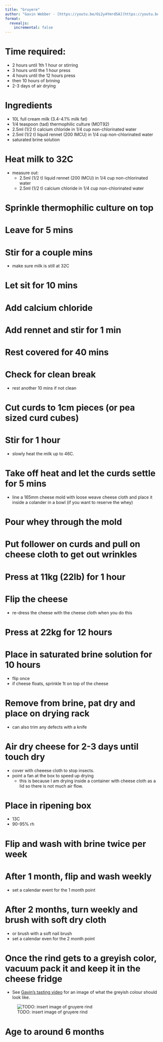 ```yaml
---
title: "Gruyere"
author: "Gavin Webber - [https://youtu.be/Oi2y4Ymrd5A](https://youtu.be/Oi2y4Ymrd5A)"
format: 
  revealjs:
    incremental: false
---
```


# Time required:

- 2 hours until 1th 1 hour or stirring
- 3 hours until the 1 hour press
- 4 hours until the 12 hours press
- then 10 hours of brining
- 2-3 days of air drying

# Ingredients

- 10L full cream milk (3.4-4.1% milk fat)
- 1/4 teaspoon (tad) thermophilic culture (MOT92)
- 2.5ml (1/2 t) calcium chloride in 1/4 cup non-chlorinated water
- 2.5ml (1/2 t) liquid rennet (200 IMCU) in 1/4 cup non-chlorinated water 
- saturated brine solution

# Heat milk to 32C

- measure out:
  - 2.5ml (1/2 t) liquid rennet (200 IMCU) in 1/4 cup non-chlorinated water 
  - 2.5ml (1/2 t) calcium chloride in 1/4 cup non-chlorinated water

# Sprinkle thermophilic culture on top

# Leave for 5 mins

# Stir for a couple mins

- make sure milk is still at 32C

# Let sit for 10 mins

# Add calcium chloride

# Add rennet and stir for 1 min

# Rest covered for 40 mins

# Check for clean break

- rest another 10 mins if not clean

# Cut curds to 1cm pieces (or pea sized curd cubes)

# Stir for 1 hour

- slowly heat the milk up to 46C.

# Take off heat and let the curds settle for 5 mins

- line a 165mm cheese mold with loose weave cheese cloth and place it inside a colander in a bowl (if you want to reserve the whey)

# Pour whey through the mold

# Put follower on curds and pull on cheese cloth to get out wrinkles

# Press at 11kg (22lb) for 1 hour

# Flip the cheese

- re-dress the cheese with the cheese cloth when you do this

# Press at 22kg for 12 hours

# Place in saturated brine solution for 10 hours

- flip once
- if cheese floats, sprinkle 1t on top of the cheese

# Remove from brine, pat dry and place on drying rack

- can also trim any defects with a knife

# Air dry cheese for 2-3 days until touch dry

- cover with cheeese cloth to stop insects.
- point a fan at the box to speed up drying
  - this is because I am drying inside a container with cheese cloth as a lid so there is not much air flow.

# Place in ripening box

- 13C
- 90-95% rh

# Flip and wash with brine twice per week

# After 1 month, flip and wash weekly

- set a calendar event for the 1 month point

# After 2 months, turn weekly and brush with soft dry cloth

- or brush with a soft nail brush
- set a calendar even for the 2 month point

# Once the rind gets to a greyish color, vacuum pack it and keep it in the cheese fridge

- See [Gavin's tasting video](https://youtu.be/TBhIsnzJptU?t=317) for an image of what the greyish colour should look like.

![TODO: insert image of gruyere rind](./gruyere.png)

# Age to around 6 months
